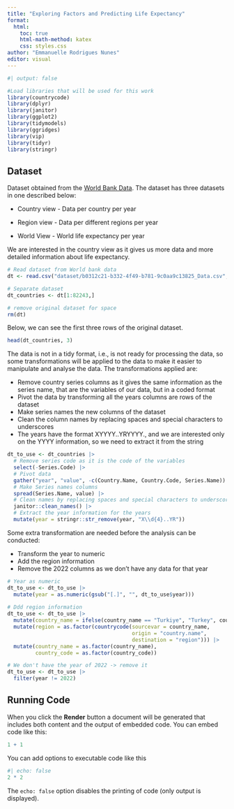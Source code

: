 ```yaml
---
title: "Exploring Factors and Predicting Life Expectancy"
format:
  html:
    toc: true
    html-math-method: katex
    css: styles.css
author: "Emmanuelle Rodrigues Nunes"
editor: visual
---
```


```r
#| output: false

#Load libraries that will be used for this work
library(countrycode)
library(dplyr)
library(janitor)
library(ggplot2)
library(tidymodels)
library(ggridges)
library(vip)
library(tidyr)
library(stringr)
```


## Dataset

Dataset obtained from the [World Bank Data](https://databank.worldbank.org/source/world-development-indicators#). The dataset has three datasets in one described below:

-   Country view - Data per country per year

-   Region view - Data per different regions per year

-   World View - World life expectancy per year

We are interested in the country view as it gives us more data and more detailed information about life expectancy.

```r
# Read dataset from World bank data
dt <- read.csv("dataset/b0312c21-b332-4f49-b781-9c0aa9c13825_Data.csv", na.strings = "..")

# Separate dataset
dt_countries <- dt[1:82243,]

# remove original dataset for space
rm(dt)
```

Below, we can see the first three rows of the original dataset. 

```r
head(dt_countries, 3)
```

The data is not in a tidy format, i.e., is not ready for processing the data, so some transformations will be applied to the data to make it easier to manipulate and analyse the data. The transformations applied are:

-   Remove country series columns as it gives the same information as the series name, that are the variables of our data, but in a coded format
-   Pivot the data by transforming all the years columns are rows of the dataset
-   Make series names the new columns of the dataset
-   Clean the column names by replacing spaces and special characters to underscores
-   The years have the format XYYYY..YRYYYY., and we are interested only on the YYYY information, so we need to extract it from the string

```r
dt_to_use <- dt_countries |>
  # Remove series code as it is the code of the variables 
  select(-Series.Code) |>
  # Pivot data
  gather("year", "value", -c(Country.Name, Country.Code, Series.Name)) |>
  # Make Series names columns
  spread(Series.Name, value) |>
  # Clean names by replacing spaces and special characters to underscores
  janitor::clean_names() |>
  # Extract the year information for the years
  mutate(year = stringr::str_remove(year, "X\\d{4}..YR")) 
```

Some extra transformation are needed before the analysis can be conducted:

-   Transform the year to numeric
-   Add the region information 
-   Remove the 2022 columns as we don't have any data for that year

```r
# Year as numeric
dt_to_use <- dt_to_use |>
  mutate(year = as.numeric(gsub("[.]", "", dt_to_use$year)))
  
# Ddd region information
dt_to_use <- dt_to_use |>
  mutate(country_name = ifelse(country_name == "Turkiye", "Turkey", country_name)) |>
  mutate(region = as.factor(countrycode(sourcevar = country_name, 
                                        origin = "country.name",
                                        destination = "region"))) |>
  mutate(country_name = as.factor(country_name),
         country_code = as.factor(country_code))

# We don't have the year of 2022 -> remove it
dt_to_use <- dt_to_use |>
  filter(year != 2022)
```


## Running Code

When you click the **Render** button a document will be generated that includes both content and the output of embedded code. You can embed code like this:

```r
1 + 1
```

You can add options to executable code like this

```r
#| echo: false
2 * 2
```

The `echo: false` option disables the printing of code (only output is displayed).
